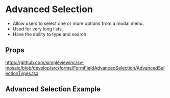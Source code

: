 
<Meta title='FormFields/FormFieldAdvancedSelection/Readme' />

# Advanced Selection

- Allow users to select one or more options from a modal menu. 
- Used for very long lists. 
- Have the ability to type and search.

## Props

https://github.com/simpleviewinc/sv-mosaic/blob/develop/src/forms/FormFieldAdvancedSelection/AdvancedSelectionTypes.tsx

## Advanced Selection Example

<Preview withSource='none'>
  <stories.Playground />
</Preview>
